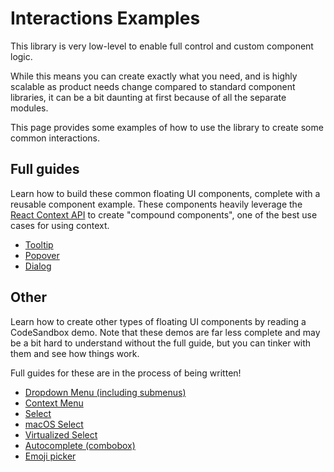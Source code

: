 
# Interactions Examples

This library is very low-level to enable full control and custom
component logic.

While this means you can create exactly what you need, and is
highly scalable as product needs change compared to standard
component libraries, it can be a bit daunting at first because of
all the separate modules.

This page provides some examples of how to use the library to
create some common interactions.

## Full guides

Learn how to build these common floating UI components, complete
with a reusable component example. These components heavily
leverage the
[React Context API](https://beta.reactjs.org/apis/react/useContext)
to create "compound components", one of the best use cases for
using context.

- [Tooltip](/docs/tooltip)
- [Popover](/docs/popover)
- [Dialog](/docs/dialog)

## Other

Learn how to create other types of floating UI components by
reading a CodeSandbox demo. Note that these demos are far less
complete and may be a bit hard to understand without the full
guide, but you can tinker with them and see how things work.

<Notice gap="below">
  Full guides for these are in the process of being written!
</Notice>

- [Dropdown Menu (including submenus)](https://codesandbox.io/s/admiring-lamport-5wt3yg?file=/src/DropdownMenu.tsx)
- [Context Menu](https://codesandbox.io/s/trusting-rui-2duieo?file=/src/ContextMenu.tsx)
- [Select](https://codesandbox.io/s/gallant-sea-rcg43b?file=/src/Select.tsx)
- [macOS Select](https://codesandbox.io/s/shy-snowflake-kp6479?file=/src/Select.tsx)
- [Virtualized Select](https://codesandbox.io/s/l10rjs?file=/src/App.tsx)
- [Autocomplete (combobox)](https://codesandbox.io/s/fragrant-water-bsuirj?file=/src/App.tsx)
- [Emoji picker](https://codesandbox.io/s/nameless-glade-kz3pfc?file=/src/App.tsx)
